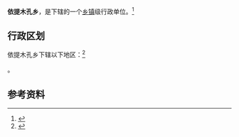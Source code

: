 {{中国乡级行政区|65/31/26/211/000}}

'''依提木孔乡'''，是{{PRC admin/fullname|65/31/26/211/000|3}}下辖的一个[[乡镇|乡镇]]级行政单位。<ref>{{PRC admin/ref sgc|{{PRC admin/parent|65/31/26/211/000}}}}</ref>

== 行政区划 ==

依提木孔乡下辖以下地区：<ref>{{PRC admin/ref sgc|65/31/26/211/000}}</ref>

{{PRC admin/children|65/31/26/211/000}}。

== 参考资料 ==

{{reflist}}

{{行政区划小作品}}
{{PRC admin/navcat|65/31/26/211/000}}